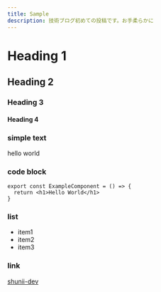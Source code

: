```yaml
---
title: Sample
description: 技術ブログ初めての投稿です。お手柔らかに
---
```


# Heading 1

## Heading 2

### Heading 3

#### Heading 4

### simple text

hello world

### code block

```tsx
export const ExampleComponent = () => {
  return <h1>Hello World</h1>
}
```

### list

- item1
- item2
- item3

### link

[shunii-dev](/)
